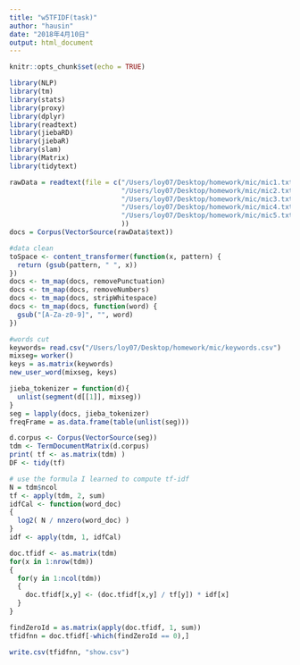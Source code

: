 ```yaml
---
title: "w5TFIDF(task)"
author: "hausin"
date: "2018年4月10日"
output: html_document
---
```


```r
knitr::opts_chunk$set(echo = TRUE)
```

```R
library(NLP)
library(tm)
library(stats)
library(proxy)
library(dplyr)
library(readtext)
library(jiebaRD)
library(jiebaR)
library(slam)
library(Matrix)
library(tidytext)

rawData = readtext(file = c("/Users/loy07/Desktop/homework/mic/mic1.txt",
                            "/Users/loy07/Desktop/homework/mic/mic2.txt",
                            "/Users/loy07/Desktop/homework/mic/mic3.txt",
                            "/Users/loy07/Desktop/homework/mic/mic4.txt",
                            "/Users/loy07/Desktop/homework/mic/mic5.txt"
                            ))
docs = Corpus(VectorSource(rawData$text))

#data clean
toSpace <- content_transformer(function(x, pattern) {
  return (gsub(pattern, " ", x))
})
docs <- tm_map(docs, removePunctuation)
docs <- tm_map(docs, removeNumbers)
docs <- tm_map(docs, stripWhitespace)
docs <- tm_map(docs, function(word) {
  gsub("[A-Za-z0-9]", "", word)
})

#words cut
keywords= read.csv("/Users/loy07/Desktop/homework/mic/keywords.csv")
mixseg= worker()
keys = as.matrix(keywords)
new_user_word(mixseg, keys)

jieba_tokenizer = function(d){
  unlist(segment(d[[1]], mixseg))
}
seg = lapply(docs, jieba_tokenizer)
freqFrame = as.data.frame(table(unlist(seg)))

d.corpus <- Corpus(VectorSource(seg))
tdm <- TermDocumentMatrix(d.corpus)
print( tf <- as.matrix(tdm) )
DF <- tidy(tf)

# use the formula I learned to compute tf-idf
N = tdm$ncol
tf <- apply(tdm, 2, sum)
idfCal <- function(word_doc)
{ 
  log2( N / nnzero(word_doc) ) 
}
idf <- apply(tdm, 1, idfCal)

doc.tfidf <- as.matrix(tdm)
for(x in 1:nrow(tdm))
{
  for(y in 1:ncol(tdm))
  {
    doc.tfidf[x,y] <- (doc.tfidf[x,y] / tf[y]) * idf[x]
  }
}

findZeroId = as.matrix(apply(doc.tfidf, 1, sum))
tfidfnn = doc.tfidf[-which(findZeroId == 0),]

write.csv(tfidfnn, "show.csv")
```
